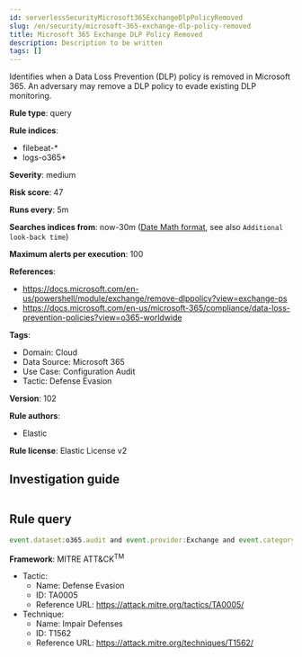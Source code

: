 ```yaml
---
id: serverlessSecurityMicrosoft365ExchangeDlpPolicyRemoved
slug: /en/security/microsoft-365-exchange-dlp-policy-removed
title: Microsoft 365 Exchange DLP Policy Removed
description: Description to be written
tags: []
---
```


<div id="microsoft-365-exchange-dlp-policy-removed"></div>

Identifies when a Data Loss Prevention (DLP) policy is removed in Microsoft 365. An adversary may remove a DLP policy to evade existing DLP monitoring.

**Rule type**: query

**Rule indices**: 

* filebeat-*
* logs-o365*

**Severity**: medium

**Risk score**: 47

**Runs every**: 5m

**Searches indices from**: now-30m ([Date Math format](((ref))/common-options.html#date-math), see also <DocLink id="serverlessSecurityRulesUiCreate" section="set-the-rules-schedule">`Additional look-back time`</DocLink>)

**Maximum alerts per execution**: 100

**References**: 

* https://docs.microsoft.com/en-us/powershell/module/exchange/remove-dlppolicy?view=exchange-ps
* https://docs.microsoft.com/en-us/microsoft-365/compliance/data-loss-prevention-policies?view=o365-worldwide

**Tags**: 

* Domain: Cloud
* Data Source: Microsoft 365
* Use Case: Configuration Audit
* Tactic: Defense Evasion

**Version**: 102

**Rule authors**: 

* Elastic

**Rule license**: Elastic License v2

## Investigation guide

```markdown

```

## Rule query

```js
event.dataset:o365.audit and event.provider:Exchange and event.category:web and event.action:"Remove-DlpPolicy" and event.outcome:success

```

**Framework**: MITRE ATT&CK<sup>TM</sup>

* Tactic:
    * Name: Defense Evasion
    * ID: TA0005
    * Reference URL: https://attack.mitre.org/tactics/TA0005/
* Technique:
    * Name: Impair Defenses
    * ID: T1562
    * Reference URL: https://attack.mitre.org/techniques/T1562/

